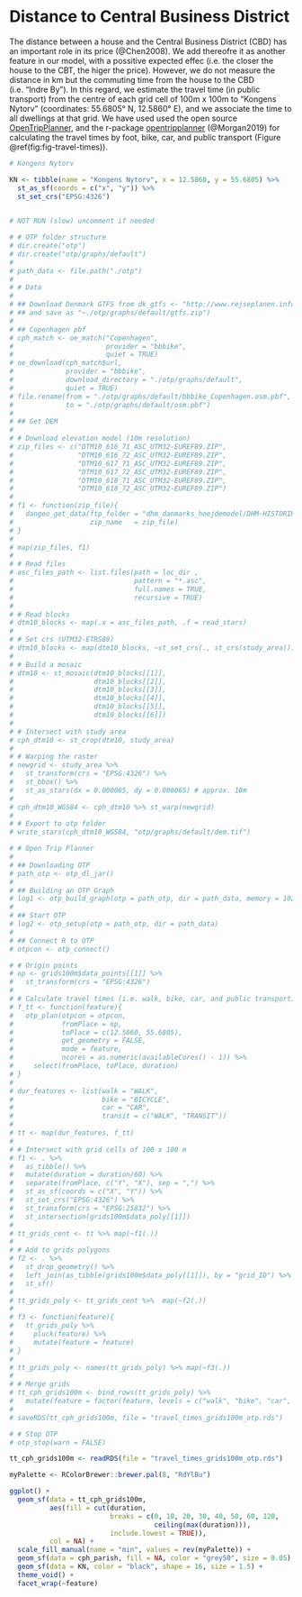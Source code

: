 # Distance to Central Business District {#dist-CBD}

The distance between a house and the Central Business District (CBD) has an important role in its price (@Chen2008). We add thereofre it as another feature in our model, with a possitive expected effec (i.e. the closer the house to the CBT, the higer the price). However, we do not measure the distance in km but the commuting time from the house to the CBD (i.e. "Indre By"). In this regard, we estimate the travel time (in public transport) from the centre of each grid cell of 100m x 100m to "Kongens Nytorv" (coordinates: 55.6805° N, 12.5860° E), and we associate the time to all dwellings at that grid. We have used used the  open source [OpenTripPlanner](https://www.opentripplanner.org/), and the r-package [opentripplanner](https://github.com/ropensci/opentripplanner) (@Morgan2019) for calculating the travel times by foot, bike, car, and public transport (Figure \@ref(fig:fig-travel-times)).  

```r

# Kongens Nytorv

KN <- tibble(name = "Kongens Nytorv", x = 12.5860, y = 55.6805) %>% 
  st_as_sf(coords = c("x", "y")) %>% 
  st_set_crs("EPSG:4326") 
  
```
 
```r

# NOT RUN (slow) uncomment if needed

# # OTP folder structure
# dir.create("otp")
# dir.create("otp/graphs/default")
# 
# path_data <- file.path("./otp")
# 
# # Data
# 
# ## Download Denmark GTFS from dk_gtfs <- "http://www.rejseplanen.info/labs/GTFS.zip"
# ## and save as "~./otp/graphs/default/gtfs.zip")
# 
# ## Copenhagen pbf
# cph_match <- oe_match("Copenhagen",
#                       provider = "bbbike",
#                       quiet = TRUE)
# oe_download(cph_match$url,
#             provider = "bbbike",
#             download_directory = "./otp/graphs/default",
#             quiet = TRUE)
# file.rename(from = "./otp/graphs/default/bbbike_Copenhagen.osm.pbf",
#             to = "./otp/graphs/default/osm.pbf")
# 
# ## Get DEM
# 
# # Download elevation model (10m resolution)
# zip_files <- c("DTM10_616_71_ASC_UTM32-EUREF89.ZIP",
#                "DTM10_616_72_ASC_UTM32-EUREF89.ZIP",
#                "DTM10_617_71_ASC_UTM32-EUREF89.ZIP",
#                "DTM10_617_72_ASC_UTM32-EUREF89.ZIP",
#                "DTM10_618_71_ASC_UTM32-EUREF89.ZIP",
#                "DTM10_618_72_ASC_UTM32-EUREF89.ZIP")
# 
# f1 <- function(zip_file){ 
#   dangeo_get_data(ftp_folder = "dhm_danmarks_hoejdemodel/DHM-HISTORIK/DHM-2007/DTM_10M",
#                   zip_name   = zip_file)
# }
# 
# map(zip_files, f1)
# 
# # Read files
# asc_files_path <- list.files(path = loc_dir ,
#                              pattern = "*.asc",
#                              full.names = TRUE, 
#                              recursive = TRUE)
# 
# # Read blocks
# dtm10_blocks <- map(.x = asc_files_path, .f = read_stars)
# 
# # Set crs (UTM32-ETRS89)
# dtm10_blocks <- map(dtm10_blocks, ~st_set_crs(., st_crs(study_area)))
# 
# # Build a mosaic 
# dtm10 <- st_mosaic(dtm10_blocks[[1]],
#                    dtm10_blocks[[2]],
#                    dtm10_blocks[[3]],
#                    dtm10_blocks[[4]],
#                    dtm10_blocks[[5]],
#                    dtm10_blocks[[6]])
# 
# # Intersect with study area
# cph_dtm10 <- st_crop(dtm10, study_area)
# 
# # Warping the raster
# newgrid <- study_area %>%
#   st_transform(crs = "EPSG:4326") %>%
#   st_bbox() %>%
#   st_as_stars(dx = 0.000065, dy = 0.000065) # approx. 10m
# 
# cph_dtm10_WGS84 <- cph_dtm10 %>% st_warp(newgrid)
# 
# # Export to otp folder 
# write_stars(cph_dtm10_WGS84, "otp/graphs/default/dem.tif")

```

```r

# # Open Trip Planner
# 
# ## Downloading OTP
# path_otp <- otp_dl_jar()
# 
# ## Building an OTP Graph
# log1 <- otp_build_graph(otp = path_otp, dir = path_data, memory = 10240)
# 
# ## Start OTP
# log2 <- otp_setup(otp = path_otp, dir = path_data)
# 
# ## Connect R to OTP
# otpcon <- otp_connect()

```

```r

# # Origin points
# op <- grids100m$data_points[[1]] %>%
#   st_transform(crs = "EPSG:4326")
# 
# # Calculate travel times (i.e. walk, bike, car, and public transport)
# f_tt <- function(feature){
#   otp_plan(otpcon = otpcon,
#            fromPlace = op,
#            toPlace = c(12.5860, 55.6805),
#            get_geometry = FALSE,
#            mode = feature,
#            ncores = as.numeric(availableCores() - 1)) %>% 
#     select(fromPlace, toPlace, duration)
# }
# 
# dur_features <- list(walk = "WALK",
#                      bike = "BICYCLE",
#                      car = "CAR",
#                      transit = c("WALK", "TRANSIT"))
# 
# tt <- map(dur_features, f_tt)
# 
# # Intersect with grid cells of 100 x 100 m
# f1 <- . %>% 
#   as_tibble() %>% 
#   mutate(duration = duration/60) %>% 
#   separate(fromPlace, c("Y", "X"), sep = ",") %>% 
#   st_as_sf(coords = c("X", "Y")) %>% 
#   st_set_crs("EPSG:4326") %>% 
#   st_transform(crs = "EPSG:25832") %>% 
#   st_intersection(grids100m$data_poly[[1]])
# 
# tt_grids_cent <- tt %>% map(~f1(.))
# 
# # Add to grids polygons
# f2 <- . %>% 
#   st_drop_geometry() %>% 
#   left_join(as_tibble(grids100m$data_poly[[1]]), by = "grid_ID") %>% 
#   st_sf()
# 
# tt_grids_poly <- tt_grids_cent %>%  map(~f2(.))
# 
# f3 <- function(feature){
#   tt_grids_poly %>% 
#     pluck(feature) %>% 
#     mutate(feature = feature)
# }
# 
# tt_grids_poly <- names(tt_grids_poly) %>% map(~f3(.))
# 
# # Merge grids
# tt_cph_grids100m <- bind_rows(tt_grids_poly) %>% 
#   mutate(feature = factor(feature, levels = c("walk", "bike", "car", "transit")))
# 
# saveRDS(tt_cph_grids100m, file = "travel_times_grids100m_otp.rds")

```

```r

# # Stop OTP
# otp_stop(warn = FALSE)

```

```r

tt_cph_grids100m <- readRDS(file = "travel_times_grids100m_otp.rds")

myPalette <- RColorBrewer::brewer.pal(8, "RdYlBu")

ggplot() +
  geom_sf(data = tt_cph_grids100m, 
          aes(fill = cut(duration,
                         breaks = c(0, 10, 20, 30, 40, 50, 60, 120,
                                    ceiling(max(duration))),
                         include.lowest = TRUE)),
          col = NA) +
  scale_fill_manual(name = "min", values = rev(myPalette)) +
  geom_sf(data = cph_parish, fill = NA, color = "grey50", size = 0.05) +
  geom_sf(data = KN, color = "black", shape = 16, size = 1.5) +
  theme_void() +
  facet_wrap(~feature)

```

